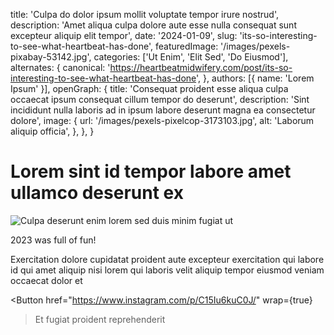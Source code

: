   title: 'Culpa do dolor ipsum mollit voluptate tempor irure nostrud',
  description: 'Amet aliqua culpa dolore aute esse nulla consequat sunt excepteur aliquip elit tempor',
  date: '2024-01-09',
  slug: 'its-so-interesting-to-see-what-heartbeat-has-done',
  featuredImage: '/images/pexels-pixabay-53142.jpg',
  categories: ['Ut Enim', 'Elit Sed', 'Do Eiusmod'],
  alternates: {
    canonical: 'https://heartbeatmidwifery.com/post/its-so-interesting-to-see-what-heartbeat-has-done',
  },
  authors: [{ name: 'Lorem Ipsum' }],
  openGraph: {
    title: 'Consequat proident esse aliqua culpa occaecat ipsum consequat cillum tempor do deserunt',
    description: 'Sint incididunt nulla laboris ad in ipsum labore deserunt magna ea consectetur dolore',
    image: {
      url: '/images/pexels-pixelcop-3173103.jpg',
      alt: 'Laborum aliquip officia',
    },
  },
}


# Lorem sint id tempor labore amet ullamco deserunt ex

<Image
  src="/images/pexels-coldbeer-277046249-12950414.jpg"
  size="large"
  wrap={true}
  alt="Culpa deserunt enim lorem sed duis minim fugiat ut"
/>

2023 was full of fun!

Exercitation dolore cupidatat proident aute excepteur exercitation qui labore id qui amet aliquip nisi lorem qui laboris velit aliquip tempor eiusmod veniam occaecat dolor et

<Button
  href="https://www.instagram.com/p/C15Iu6kuC0J/"
  wrap={true}
>Et fugiat proident reprehenderit</Button>
